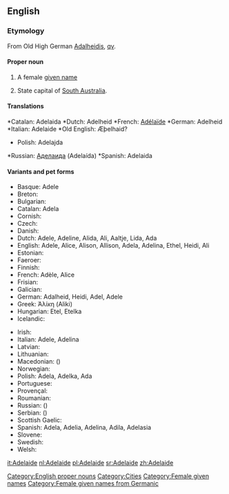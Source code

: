 ==English==

===Etymology===
From Old High German [[Adalheidis]], [[qv]].<!-- [[adal-]] = 'noble' and [[-heid]] = 'nature, character' -->

====Proper noun====
{{en-proper noun}}
#{{given name|female|from Germanic|}} A female [[given name]]
# State capital of [[South Australia]].

====Translations====
{{top}}
<!-- *Basque: 
*Breton: 
*Bulgarian: 
--> *Catalan: Adelaida
<!-- *Cornish: 
*Czech: 
*Danish: 
--> *Dutch: Adelheid
<!-- *Estonian: 
*Faeroer: 
*Finnish:
--> *French: [[Adélaïde]]
<!-- *Frisian: 
*Galician: 
--> *German: Adelheid
<!-- *Greek:  ()
*Hungarian: 
*Icelandic: 
--> {{mid}}
<!-- *Irish: 
--> *Italian: Adelaide
<!-- *Latin: 
*Latvian: 
*Lithuanian: 
*Macedonian:  ()
*Norwegian:
--> *Old English: Æþelhaid?
*Polish: Adelajda
<!-- *Portuguese: 
*Provençal: 
*Roumanian:
--> *Russian: [[Аделаида]] (Adelaída)
<!-- *Serbian:  ()
*Scottish Gaelic: 
--> *Spanish: Adelaida
<!-- *Slovene: 
*Swedish: 
*Welsh: 
--> {{bottom}}

====Variants and pet forms====
{{top}}
*Basque: Adele
*Breton: 
*Bulgarian:
*Catalan: Adela
*Cornish: 
*Czech: 
*Danish: 
*Dutch: Adele, Adeline, Alida, Ali, Aaltje, Lida, Ada
*English: Adele, Alice, Alison, Allison, Adela, Adelina, Ethel, Heidi, Ali
*Estonian:
*Faeroer: 
*Finnish: 
*French: Adèle, Alice
*Frisian:
*Galician: 
*German: Adalheid, Heidi, Adel, Adele
*Greek: Άλίκη (Aliki)
*Hungarian: Etel, Etelka
*Icelandic: 
{{mid}}
*Irish: 
*Italian: Adele, Adelina
*Latvian: 
*Lithuanian: 
*Macedonian:  ()
*Norwegian: 
*Polish: Adela, Adelka, Ada
*Portuguese: 
*Provençal: 
*Roumanian: 
*Russian:  ()
*Serbian:  ()
*Scottish Gaelic: 
*Spanish: Adela, Adelia, Adelina, Adila, Adelasia
*Slovene: 
*Swedish: 
*Welsh: 
{{bottom}}

[[Category:English proper nouns]]
[[Category:Cities]]
[[Category:Female given names]]
[[Category:Female given names from Germanic]]

[[it:Adelaide]]
[[nl:Adelaide]]
[[pl:Adelaide]]
[[sr:Adelaide]]
[[zh:Adelaide]]